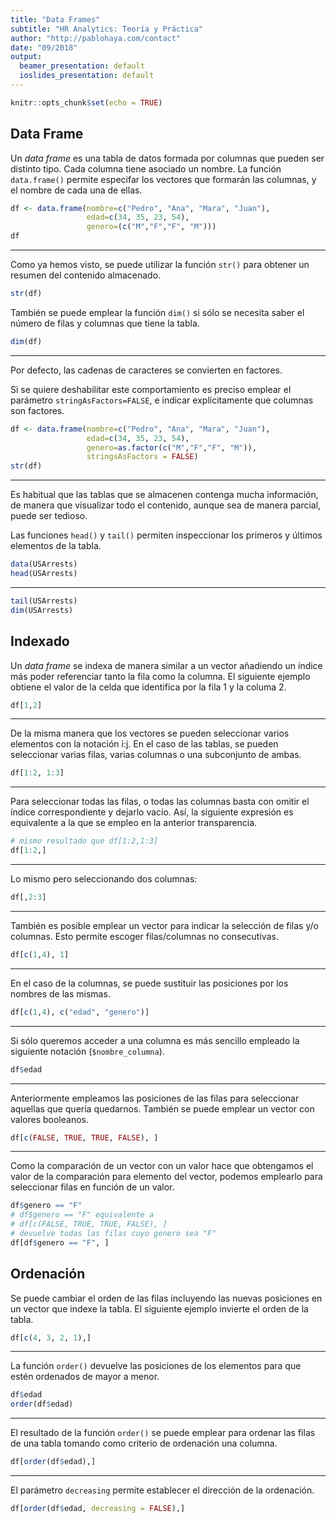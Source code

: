 ```yaml
---
title: "Data Frames"
subtitle: "HR Analytics: Teoría y Práctica"
author: "http://pablohaya.com/contact"
date: "09/2018"
output:
  beamer_presentation: default
  ioslides_presentation: default
---
```


```r
knitr::opts_chunk$set(echo = TRUE)
```

## Data Frame

Un _data frame_ es una tabla de datos formada por columnas que pueden ser distinto tipo. Cada columna tiene asociado un nombre. La función `data.frame()` permite especifar los vectores que formarán las columnas, y el nombre de cada una de ellas.

```r
df <- data.frame(nombre=c("Pedro", "Ana", "Mara", "Juan"),
                 edad=c(34, 35, 23, 54),
                 genero=(c("M","F","F", "M")))
df
```

---

Como ya hemos visto, se puede utilizar la función `str()` para obtener un resumen del contenido almacenado. 

```r
str(df)
```

También se puede emplear la función `dim()` si sólo se necesita saber el número de filas y columnas que tiene la tabla.

```r
dim(df)
```

---

Por defecto, las cadenas de caracteres se convierten en factores. 

Si se quiere deshabilitar este comportamiento es preciso emplear el parámetro `stringAsFactors=FALSE`, e indicar explícitamente que columnas son factores.

```r
df <- data.frame(nombre=c("Pedro", "Ana", "Mara", "Juan"),
                 edad=c(34, 35, 23, 54),
                 genero=as.factor(c("M","F","F", "M")),
                 stringsAsFactors = FALSE)
str(df)
```

---

Es habitual que las tablas que se almacenen contenga mucha información, de manera que visualizar todo el contenido, aunque sea de manera parcial, puede ser tedioso. 

Las funciones `head()` y `tail()` permiten inspeccionar los primeros y últimos elementos de la tabla.

```r
data(USArrests)
head(USArrests)
```

---

```r
tail(USArrests)
dim(USArrests)
```

## Indexado

Un _data frame_ se indexa de manera similar a un vector añadiendo un índice más poder referenciar tanto la fila como la columna. El siguiente ejemplo obtiene el valor de la celda que identifica por la fila 1 y la columa 2.

```r
df[1,2]
```

---

De la misma manera que los vectores se pueden seleccionar varios elementos con la notación i:j. En el caso de las tablas, se pueden seleccionar varias filas, varias columnas o una subconjunto de ambas.

```r
df[1:2, 1:3]
```

---

Para seleccionar todas las filas, o todas las columnas basta con omitir el índice correspondiente y dejarlo vacío. Así, la siguiente expresión es equivalente a la que se empleo en la anterior transparencia.

```r
# mismo resultado que df[1:2,1:3] 
df[1:2,]
```

---

Lo mismo pero seleccionando dos columnas:

```r
df[,2:3]
```

---

También es posible emplear un vector para indicar la selección de filas y/o columnas. Esto permite escoger filas/columnas no consecutivas. 

```r
df[c(1,4), 1]
```

---

En el caso de la columnas, se puede sustituir las posiciones por los nombres de las mismas.

```r
df[c(1,4), c("edad", "genero")]
```

---

Si sólo queremos acceder a una columna es más sencillo empleado la siguiente notación (`$nombre_columna`).

```r
df$edad
```

---

Anteriormente empleamos las posiciones de las filas para seleccionar aquellas que quería quedarnos. También se puede emplear un vector con valores booleanos.

```r
df[c(FALSE, TRUE, TRUE, FALSE), ]
```

---

Como la comparación de un vector con un valor hace que obtengamos el valor de la comparación para elemento del vector, podemos emplearlo para seleccionar filas en función de un valor. 

```r
df$genero == "F"
# df$genero == "F" equivalente a 
# df[c(FALSE, TRUE, TRUE, FALSE), ]
# devuelve todas las filas cuyo genero sea "F"
df[df$genero == "F", ]
```

## Ordenación

Se puede cambiar el orden de las filas incluyendo las nuevas posiciones en un vector que indexe la tabla. El siguiente ejemplo invierte el orden de la tabla.

```r
df[c(4, 3, 2, 1),]
```

---

La función `order()` devuelve las posiciones de los elementos para que estén ordenados de mayor a menor.

```r
df$edad
order(df$edad)
```

---

El resultado de la función `order()` se puede emplear para ordenar las filas de una tabla tomando como criterio de ordenación una columna.

```r
df[order(df$edad),]
```

---
El parámetro `decreasing` permite establecer el dirección de la ordenación.

```r
df[order(df$edad, decreasing = FALSE),]
```